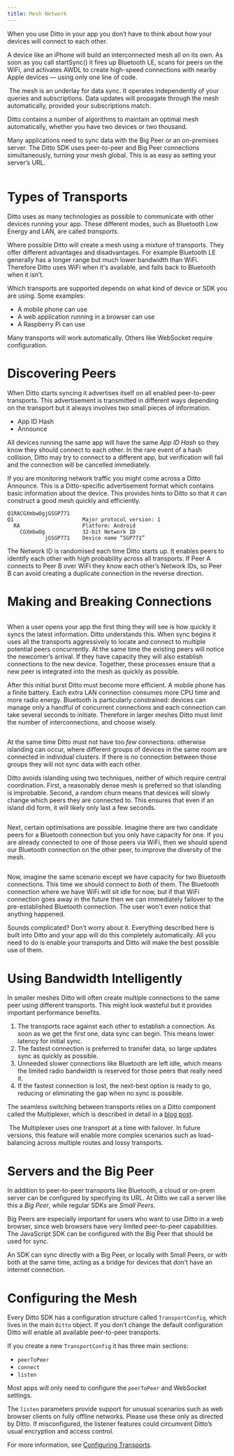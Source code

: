 ```yaml
---
title: Mesh Network
---
```


When you use Ditto in your app you don’t have to think about how your devices will connect to each other.&#x20;

A device like an iPhone will build an interconnected mesh all on its own. As soon as you call startSync() it fires up Bluetooth LE, scans for peers on the WiFi, and activates AWDL to create high-speed connections with nearby Apple devices — using only one line of code.

<Frame>
  <img src="/v4-4/images/image-9.gif" alt=""/>
</Frame>
The mesh is an underlay for data sync. It operates independently of your queries and subscriptions. Data updates will propagate through the mesh automatically, provided your subscriptions match.

Ditto contains a number of algorithms to maintain an optimal mesh automatically, whether you have two devices or two thousand.

Many applications need to sync data with the Big Peer or an on-premises server. The Ditto SDK uses peer-to-peer and Big Peer connections simultaneously, turning your mesh global. This is as easy as setting your server’s URL.

<Frame>
  <img src="/v4-4/images/image-10.gif" alt=""/>
</Frame>

# Types of Transports

Ditto uses as many technologies as possible to communicate with other devices running your app. These different modes, such as Bluetooth Low Energy and LAN, are called *transports*.

Where possible Ditto will create a mesh using a mixture of transports. They offer different advantages and disadvantages. For example Bluetooth LE generally has a longer range but much lower bandwidth than WiFi. Therefore Ditto uses WiFi when it's available, and falls back to Bluetooth when it isn’t.

Which transports are supported depends on what kind of device or SDK you are using. Some examples:

- A mobile phone can use
- A web application running in a browser can use
- A Raspberry Pi can use

Many transports will work automatically. Others like WebSocket require configuration. 

# Discovering Peers

When Ditto starts syncing it advertises itself on all enabled peer-to-peer transports. This advertisement is transmitted in different ways depending on the transport but it always involves two small pieces of information.

- App ID Hash
- Announce

All devices running the same app will have the same *App ID Hash* so they know they should connect to each other. In the rare event of a hash collision, Ditto may try to connect to a different app, but verification will fail and the connection will be cancelled immediately.

If you are monitoring network traffic you might come across a Ditto Announce. This is a Ditto-specific advertisement format which contains basic information about the device. This provides hints to Ditto so that it can construct a good mesh quickly and efficiently.

```none
Q1RACGXmbwOgjGSGP771
Q1                      Major protocol version: 1
  RA                    Platform: Android
    CGXmbwOg            32-bit Network ID
            jGSGP771    Device name “SGP771”
```

The Network ID is randomised each time Ditto starts up. It enables peers to identify each other with high probability across all transports. If Peer A connects to Peer B over WiFi they know each other’s Network IDs, so Peer B can avoid creating a duplicate connection in the reverse direction.

# Making and Breaking Connections

<Frame>
  <img src="/v4-4/images/image-11.webp" alt=""/>
</Frame>

When a user opens your app the first thing they will see is how quickly it syncs the latest information. Ditto understands this. When sync begins it uses all the transports aggressively to locate and connect to multiple potential peers concurrently. At the same time the existing peers will notice the newcomer’s arrival. If they have capacity they will also establish connections to the new device. Together, these processes ensure that a new peer is integrated into the mesh as quickly as possible.

After this initial burst Ditto must become more efficient. A mobile phone has a finite battery. Each extra LAN connection consumes more CPU time and more radio energy. Bluetooth is particularly constrained: devices can manage only a handful of concurrent connections and each connection can take several seconds to initiate. Therefore in larger meshes Ditto must limit the number of interconnections, and choose wisely.

<Frame>
  <img src="/v4-4/images/image-12.webp" alt=""/>
</Frame>

At the same time Ditto must not have too *few* connections: otherwise islanding can occur, where different groups of devices in the same room are connected in individual clusters. If there is no connection between those groups they will not sync data with each other.

Ditto avoids islanding using two techniques, neither of which require central coordination. First, a reasonably dense mesh is preferred so that islanding is improbable. Second, a random churn means that devices will slowly change which peers they are connected to. This ensures that even if an island did form, it will likely only last a few seconds.

<Frame>
  <img src="/v4-4/images/image-13.webp" alt=""/>
</Frame>

Next, certain optimisations are possible. Imagine there are two candidate peers for a Bluetooth connection but you only have capacity for one. If you are already connected to one of those peers via WiFi, then we should spend our Bluetooth connection on the other peer, to improve the diversity of the mesh.

<Frame>
  <img src="/v4-4/images/image-14.webp" alt=""/>
</Frame>

Now, imagine the same scenario except we have capacity for two Bluetooth connections. This time we should connect to *both* of them. The Bluetooth connection where we have WiFi will sit idle for now, but if that WiFi connection goes away in the future then we can immediately failover to the pre-established Bluetooth connection. The user won't even notice that anything happened.

Sounds complicated? Don’t worry about it. Everything described here is built into Ditto and your app will do this completely automatically. All you need to do is enable your transports and Ditto will make the best possible use of them.

# Using Bandwidth Intelligently

In smaller meshes Ditto will often create multiple connections to the same peer using different transports. This might look wasteful but it provides important performance benefits.

1. The transports race against each other to establish a connection. As soon as we get the first one, data sync can begin. This means lower latency for initial sync.
2. The fastest connection is preferred to transfer data, so large updates sync as quickly as possible.
3. Unneeded slower connections like Bluetooth are left idle, which means the limited radio bandwidth is reserved for those peers that really need it.
4. If the fastest connection is lost, the next-best option is ready to go, reducing or eliminating the gap when no sync is possible.

The seamless switching between transports relies on a Ditto component called the Multiplexer, which is described in detail in a <a href="https://www.ditto.live/blog/the-new-network-multiplexer" target="_blank">blog post</a>.

<Frame>
  <img src="/v4-4/images/image-15.gif" alt=""/>
</Frame>
The Multiplexer uses one transport at a time with failover. In future versions, this feature will enable more complex scenarios such as load-balancing across multiple routes and lossy transports.

# Servers and the Big Peer

In addition to peer-to-peer transports like Bluetooth, a cloud or on-prem server can be configured by specifying its URL. At Ditto we call a server like this a *Big Peer*, while regular SDKs are *Small Peers*.

Big Peers are especially important for users who want to use Ditto in a web browser, since web browsers have very limited peer-to-peer capabilities. The JavaScript SDK can be configured with the Big Peer that should be used for sync.

An SDK can sync directly with a Big Peer, or locally with Small Peers, or with both at the same time, acting as a bridge for devices that don’t have an internet connection.

# Configuring the Mesh

Every Ditto SDK has a configuration structure called `TransportConfig`, which lives in the main `Ditto` object. If you don’t change the default configuration Ditto will enable all available peer-to-peer transports.

If you create a new `TransportConfig` it has three main sections:

- `peerToPeer`
- `connect`
- `listen`

Most apps will only need to configure the `peerToPeer` and WebSocket settings.

The `listen` parameters provide support for unusual scenarios such as web browser clients on fully offline networks. Please use these only as directed by Ditto. If misconfigured, the listener features could circumvent Ditto’s usual encryption and access control.

For more information, see [Configuring Transports](<./../Transports/Configuring Transports.md>).
